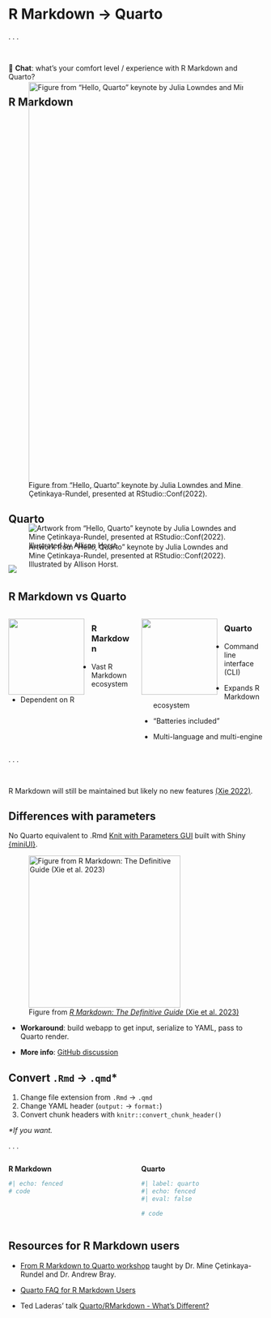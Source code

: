 # R Markdown → Quarto {.section}

. . .

<br>

💬 **Chat**: what's your comfort level / experience with R Markdown and Quarto?

## R Markdown

![Figure from "Hello, Quarto" keynote by Julia Lowndes and Mine Çetinkaya-Rundel, presented at RStudio::Conf(2022).](images/rmd-ecosystem.png){style="margin-top:-5em;margin-bottom:-1em" fig-alt="Hex logos for various packages from the R Markdown ecosystem." fig-align="center" width="800"}

## Quarto

::: r-stack
![Artwork from "Hello, Quarto" keynote by Julia Lowndes and Mine Çetinkaya-Rundel, presented at RStudio::Conf(2022). Illustrated by Allison Horst.](images/horst-quarto-schematic.png){.fragment .fade-out fragment-index="1" fig-alt="A schematic representing the multi-language input (e.g. Python, R, Observable, Julia) and multi-format output (e.g. PDF, html, Word documents, and more) versatility of Quarto." fig-align="center" style="margin-top:-1.5em;margin-bottom:-1em"}

![](images/horst-qmd-render-schema.png){.fragment fragment-index="1" fig-alt="A schematic representing rendering of Quarto documents from .qmd, to knitr or jupyter, to plain text markdown, then converted by pandoc into any number of output types including html, PDF, or Word document." fig-align="center" style="margin-top:-1.5em;margin-bottom:-1em"}
:::

## R Markdown vs Quarto

::: columns
::: {.column width="50%"}
![](images/rmarkdown.png){width="150" style="float:left;padding: 0 1em 0 0"}

### R Markdown

-   Vast R Markdown ecosystem

-   Dependent on R
:::

::: {.column width="50%"}
![](images/quarto.png){width="150" style="float:left;padding: 0 1em 0 0"}

### Quarto

-   Command line interface (CLI)

-   Expands R Markdown ecosystem

-   "Batteries included"

-   Multi-language and multi-engine
:::
:::

. . .

<br>

R Markdown will still be maintained but likely no new features [(Xie 2022)](https://yihui.org/en/2022/04/quarto-r-markdown/).

## Differences with parameters

No Quarto equivalent to .Rmd [Knit with Parameters GUI](https://bookdown.org/yihui/rmarkdown/params-knit.html#the-interactive-user-interface) built with Shiny [{miniUI}](https://github.com/rstudio/miniUI).

![Figure from [*R Markdown: The Definitive Guide* (Xie et al. 2023)](https://bookdown.org/yihui/rmarkdown/params-knit.html#the-interactive-user-interface)](https://bookdown.org/yihui/rmarkdown/images/params-input.png){fig-alt="Input parameter values interactively for parameterized reports." fig-align="left" width="300"}

::: incremental
-   **Workaround**: build webapp to get input, serialize to YAML, pass to Quarto render.

-   **More info**: [GitHub discussion](https://github.com/quarto-dev/quarto-cli/discussions/7581#discussioncomment-7603016)
:::

## Convert `.Rmd` → `.qmd`\*

1.  Change file extension from `.Rmd` → `.qmd`
2.  Change YAML header (`output:` → `format:`)
3.  Convert chunk headers with `knitr::convert_chunk_header()`

*\*If you want.*

. . .

:::: {.columns}
::: {.column width="50%"}

**R Markdown**

```r
#| echo: fenced
# code
```

:::

::: {.column width="50%"}

**Quarto**

```r
#| label: quarto
#| echo: fenced
#| eval: false

# code
```

:::
::::

## Resources for R Markdown users

- [From R Markdown to Quarto workshop](https://quarto.org/docs/blog/posts/2023-12-05-asa-traveling-courses/) taught by Dr. Mine Çetinkaya-Rundel and Dr. Andrew Bray.

- [Quarto FAQ for R Markdown Users](https://quarto.org/docs/faq/rmarkdown.html)

- Ted Laderas' talk [Quarto/RMarkdown - What's Different?](https://laderast.github.io/qmd_rmd)
